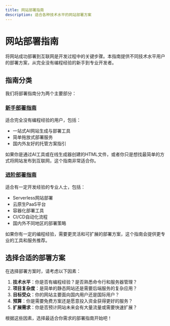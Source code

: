```yaml
---
title: 网站部署指南
description: 适合各种技术水平的网站部署方案
---
```


# 网站部署指南

将网站成功部署到互联网是开发过程中的关键步骤。本指南提供不同技术水平用户的部署方案，从完全没有编程经验的新手到专业开发者。

## 指南分类

我们将部署指南分为两个主要部分：

### [新手部署指南](/docs/building/deployment/beginner)

适合完全没有编程经验的用户，包括：
- 一站式AI网站生成与部署工具
- 简单拖放式部署服务
- 国内外友好的托管方案指引

如果你是通过AI工具或在线生成器创建的HTML文件，或者你只是想找最简单的方式将网站发布到互联网，这个指南非常适合你。

### [进阶部署指南](/docs/building/deployment/professional)

适合有一定开发经验的专业人士，包括：
- Serverless网站部署
- 云原生PaaS平台
- 容器化部署工具
- CI/CD自动化流程
- 国内外不同地区的部署策略

如果你有一定的编程经验，需要更灵活和可扩展的部署方案，这个指南会提供更专业的工具和服务推荐。

## 选择合适的部署方案

在选择部署方案时，请考虑以下因素：

1. **技术水平**：你是否有编程经验？是否熟悉命令行和服务器管理？
2. **项目复杂度**：是简单的静态网站还是需要后端服务的复杂应用？
3. **目标受众**：你的网站主要面向国内用户还是国际用户？
4. **预算**：你是需要免费方案还是愿意投入资金获得更好的服务？
5. **扩展需求**：你是否预计网站未来会有大量流量或需要快速扩展？

根据这些因素，选择最适合你需求的部署指南开始吧！ 